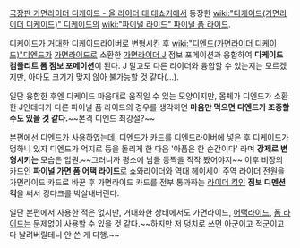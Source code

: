 [[극장판 가면라이더 디케이드 - 올 라이더 대 대쇼커]]에서 등장한 [[wiki:"디케이드(가면라이더 디케이드)" 디케이드]]의 [[wiki:"파이널 라이드" 파이널 폼 라이드]].



디케이드가 거대한 디케이드라이버로 변형시킨 후 [[wiki:"디엔드(가면라이더 디케이드)"디엔드]]가 [[가면라이드]]로 소환한 [[가면라이더 J]] 점보 포메이션과 융합하여 '''디케이드 컴플리트 폼 점보 포메이션'''이 된다. J 말고도 다른 라이더와 융합할 수 있는지는 모르겠지만, 아마도 크기가 맞지 않아 불가능할 것 같다(...).

일단 융합한 후엔 디케이드 마음대로 움직일 수 있는 모양이지만, 몸체가 디엔드가 소환한 J인데다가 다른 파이널 폼 라이드의 경우를 생각하면 '''마음만 먹으면 디엔드가 조종할 수도 있을 것 같다.'''~~본격 디엔드 최강설?~~ 

본편에선 디엔드가 사용하였는데, 디엔드가 카드를 디엔드라이버에 넣은 후 디케이드가 멍하니 있자 디엔드가 억지로 등을 돌리게 한 다음 '아픔은 한 순간이다' 라며 '''강제로 변형시키는''' 모습은 압권.~~그러니까 평소에 남들 등짝을 작작 봤어야지~~ 이후 비장의 카드인 '''파이널 가면 폼 어택 라이드'''로 쇼와라이더와 역대 헤이세이 주역 라이더 전원을 가면라이드 카드로 바꾼 후 가면라이드 카드를 전부 통과하는 [[라이더 킥]]인 '''점보 디멘션킥'''을 써서 킹다크를 박살내버린다.

일단 본편에서 사용한 적은 없지만, 거대화한 상태에서도 가면라이드, [[어택라이드]], [[폼 라이드]]는 문제없이 사용할 수 있을 것 같다.~~하지만 저 덩치로 쓰면 아군이고 적군이고 다 날려버릴테니 안 쓴 게 다행.~~
